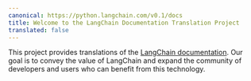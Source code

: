```yaml
---
canonical: https://python.langchain.com/v0.1/docs
title: Welcome to the LangChain Documentation Translation Project
translated: false
---
```


This project provides translations of the [LangChain documentation](https://python.langchain.com/). Our goal is to convey the value of LangChain and expand the community of developers and users who can benefit from this technology.
